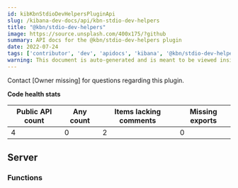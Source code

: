 ```yaml
---
id: kibKbnStdioDevHelpersPluginApi
slug: /kibana-dev-docs/api/kbn-stdio-dev-helpers
title: "@kbn/stdio-dev-helpers"
image: https://source.unsplash.com/400x175/?github
summary: API docs for the @kbn/stdio-dev-helpers plugin
date: 2022-07-24
tags: ['contributor', 'dev', 'apidocs', 'kibana', '@kbn/stdio-dev-helpers']
warning: This document is auto-generated and is meant to be viewed inside our experimental, new docs system. Reach out in #docs-engineering for more info.
---
```




Contact [Owner missing] for questions regarding this plugin.

**Code health stats**

| Public API count  | Any count | Items lacking comments | Missing exports |
|-------------------|-----------|------------------------|-----------------|
| 4 | 0 | 2 | 0 |

## Server

### Functions
<DocDefinitionList data={kbnStdioDevHelpersObj.server.functions}/>

